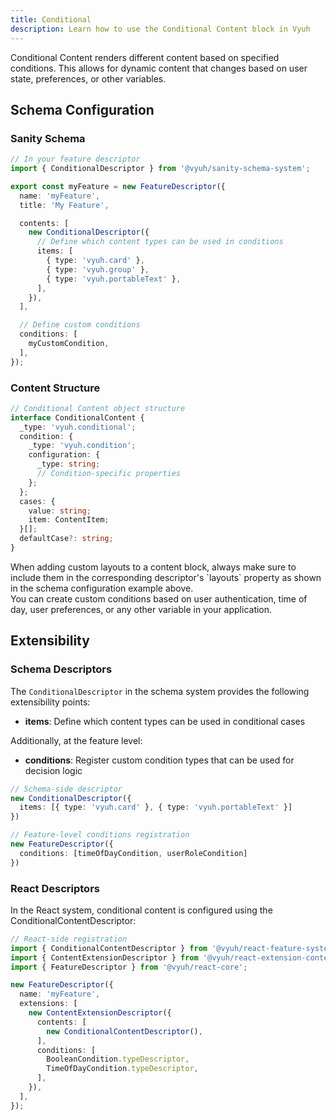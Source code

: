 ```yaml
---
title: Conditional
description: Learn how to use the Conditional Content block in Vyuh
---
```



Conditional Content renders different content based on specified conditions. This allows for dynamic content that changes based on user state, preferences, or other variables.

## Schema Configuration

### Sanity Schema

```typescript
// In your feature descriptor
import { ConditionalDescriptor } from '@vyuh/sanity-schema-system';

export const myFeature = new FeatureDescriptor({
  name: 'myFeature',
  title: 'My Feature',

  contents: [
    new ConditionalDescriptor({
      // Define which content types can be used in conditions
      items: [
        { type: 'vyuh.card' },
        { type: 'vyuh.group' },
        { type: 'vyuh.portableText' },
      ],
    }),
  ],

  // Define custom conditions
  conditions: [
    myCustomCondition,
  ],
});
```

### Content Structure

```typescript
// Conditional Content object structure
interface ConditionalContent {
  _type: 'vyuh.conditional';
  condition: {
    _type: 'vyuh.condition';
    configuration: {
      _type: string;
      // Condition-specific properties
    };
  };
  cases: {
    value: string;
    item: ContentItem;
  }[];
  defaultCase?: string;
}
```



<Aside type="note">
  When adding custom layouts to a content block, always make sure to include them in the corresponding descriptor's `layouts` property as shown in the schema configuration example above.
</Aside>

<Aside type="tip">
  You can create custom conditions based on user authentication, time of day, user preferences, or any other variable in your application.
</Aside>

## Extensibility

### Schema Descriptors

The `ConditionalDescriptor` in the schema system provides the following extensibility points:

- **items**: Define which content types can be used in conditional cases

Additionally, at the feature level:

- **conditions**: Register custom condition types that can be used for decision logic

```typescript
// Schema-side descriptor
new ConditionalDescriptor({
  items: [{ type: 'vyuh.card' }, { type: 'vyuh.portableText' }]
})

// Feature-level conditions registration
new FeatureDescriptor({
  conditions: [timeOfDayCondition, userRoleCondition]
})
```

### React Descriptors

In the React system, conditional content is configured using the ConditionalContentDescriptor:

```typescript
// React-side registration
import { ConditionalContentDescriptor } from '@vyuh/react-feature-system';
import { ContentExtensionDescriptor } from '@vyuh/react-extension-content';
import { FeatureDescriptor } from '@vyuh/react-core';

new FeatureDescriptor({
  name: 'myFeature',
  extensions: [
    new ContentExtensionDescriptor({
      contents: [
        new ConditionalContentDescriptor(),
      ],
      conditions: [
        BooleanCondition.typeDescriptor,
        TimeOfDayCondition.typeDescriptor,
      ],
    }),
  ],
});
```